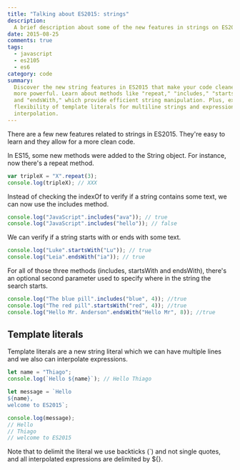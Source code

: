 ```yaml
---
title: "Talking about ES2015: strings"
description:
  A brief description about some of the new features in strings on ES2015
date: 2015-08-25
comments: true
tags:
  - javascript
  - es2105
  - es6
category: code
summary:
  Discover the new string features in ES2015 that make your code cleaner and
  more powerful. Learn about methods like "repeat," "includes," "startsWith,"
  and "endsWith," which provide efficient string manipulation. Plus, explore the
  flexibility of template literals for multiline strings and expression
  interpolation.
---
```


There are a few new features related to strings in ES2015. They're easy to learn
and they allow for a more clean code.

In ES15, some new methods were added to the String object. For instance, now
there's a repeat method.

```js
var tripleX = "X".repeat(3);
console.log(tripleX); // XXX
```

Instead of checking the indexOf to verify if a string contains some text, we can
now use the includes method.

```js
console.log("JavaScript".includes("ava")); // true
console.log("JavaScript".includes("hello")); // false
```

We can verify if a string starts with or ends with some text.

```js
console.log("Luke".startsWith("Lu")); // true
console.log("Leia".endsWith("ia")); // true
```

For all of those three methods (includes, startsWith and endsWith), there's an
optional second parameter used to specify where in the string the search starts.

```js
console.log("The blue pill".includes("blue", 4)); //true
console.log("The red pill".startsWith("red", 4)); //true
console.log("Hello Mr. Anderson".endsWith("Hello Mr", 8)); //true
```

## Template literals

Template literals are a new string literal which we can have multiple lines and
we also can interpolate expressions.

```js
let name = "Thiago";
console.log(`Hello ${name}`); // Hello Thiago

let message = `Hello 
${name}, 
welcome to ES2015`;

console.log(message);
// Hello
// Thiago
// welcome to ES2015
```

Note that to delimit the literal we use backticks (`) and not single quotes, and
all interpolated expressions are delimited by ${}.
